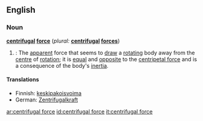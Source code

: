 ==English==

{{wikipedia}}
===Noun===
'''[[centrifugal]] [[force]]'''  (''plural:'' '''[[centrifugal]] [[forces]]''')
# {{physics}}: The [[apparent]] force that seems to [[draw]] a [[rotating]] body away from the [[centre]] of [[rotation]]; it is [[equal]] and [[opposite]] to the [[centripetal force]] and is a consequence of the body's [[inertia]].

====Translations====
{{top}}
*Finnish: [[keskipakoisvoima]]
*German: [[Zentrifugalkraft]] {{f}}
{{mid}}
{{bottom}}

[[ar:centrifugal force]]
[[id:centrifugal force]]
[[it:centrifugal force]]